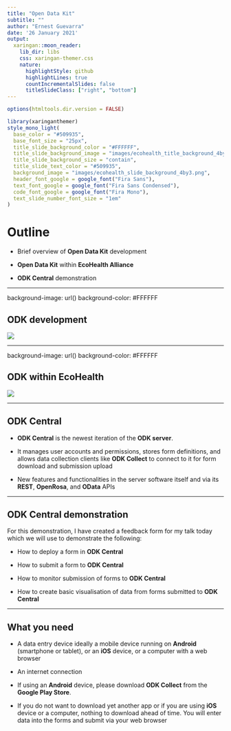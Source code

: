 ```yaml
---
title: "Open Data Kit"
subtitle: ""  
author: "Ernest Guevarra"
date: '26 January 2021'
output:
  xaringan::moon_reader:
    lib_dir: libs
    css: xaringan-themer.css
    nature:
      highlightStyle: github
      highlightLines: true
      countIncrementalSlides: false
      titleSlideClass: ["right", "bottom"]
---
```


```r
options(htmltools.dir.version = FALSE)
```

```r
library(xaringanthemer)
style_mono_light(
  base_color = "#509935",
  base_font_size = "25px",
  title_slide_background_color = "#FFFFFF",
  title_slide_background_image = "images/ecohealth_title_background_4by3.png",
  title_slide_background_size = "contain",
  title_slide_text_color = "#509935",
  background_image = "images/ecohealth_slide_background_4by3.png",
  header_font_google = google_font("Fira Sans"),
  text_font_google = google_font("Fira Sans Condensed"),
  code_font_google = google_font("Fira Mono"),
  text_slide_number_font_size = "1em"
)
```

# Outline

* Brief overview of **Open Data Kit** development

* **Open Data Kit** within **EcoHealth Alliance**

* **ODK Central** demonstration

---

background-image: url()
background-color: #FFFFFF

## ODK development

![](images/odk_history.png)

<!--- <img src="images/odk_history.png" width="550px" align="center" /> --->

---

background-image: url()
background-color: #FFFFFF

## ODK within EcoHealth

![](images/odk_eha.png)

---

## ODK Central

* **ODK Central** is the newest iteration of the **ODK server**. 

* It manages user accounts and permissions, stores form definitions, and allows data collection clients like **ODK Collect** to connect to it for form download and submission upload

* New features and functionalities in the server software itself and via its **REST**, **OpenRosa**, and **OData** APIs

---

## ODK Central demonstration

For this demonstration, I have created a feedback form for my talk today which we will use to demonstrate the following:

* How to deploy a form in **ODK Central**

* How to submit a form to **ODK Central**

* How to monitor submission of forms to **ODK Central**

* How to create basic visualisation of data from forms submitted to **ODK Central**

---

## What you need

* A data entry device ideally a mobile device running on **Android** (smartphone or tablet), or an **iOS** device, or a computer with a web browser

* An internet connection

* If using an **Android** device, please download **ODK Collect** from the **Google Play Store**. 

* If you do not want to download yet another app or if you are using **iOS** device or a computer, nothing to download ahead of time. You will enter data into the forms and submit via your web browser


